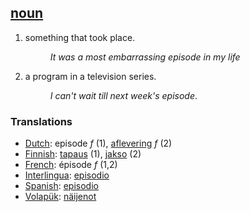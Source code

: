 == [[noun]] ==
#something that took place.
#:''It was a most embarrassing episode in my life''
#a program in a television series.
#:''I can't wait till next week's episode''.

=== Translations ===
*[[Dutch]]: episode ''f'' (1), [[aflevering]] ''f'' (2)
*[[Finnish]]: [[tapaus]] (1), [[jakso]] (2)
*[[French]]: épisode ''f'' (1,2)
*[[Interlingua]]: [[episodio]]
*[[Spanish]]: [[episodio]]
*[[Volapük]]: [[näijenot]]